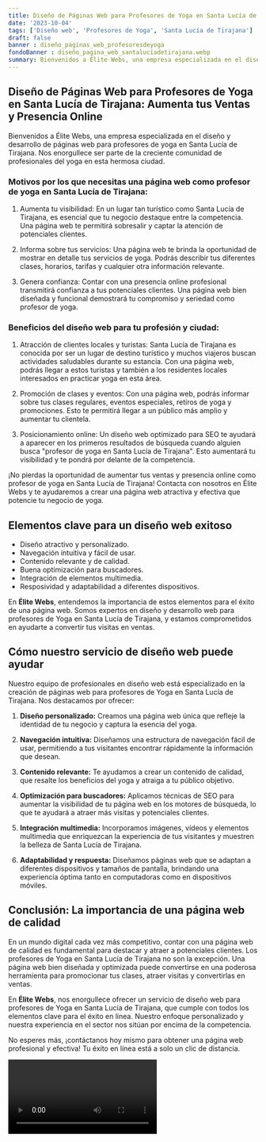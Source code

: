```yaml
---
title: Diseño de Páginas Web para Profesores de Yoga en Santa Lucía de Tirajana
date: '2023-10-04'
tags: ['Diseño web', 'Profesores de Yoga', 'Santa Lucía de Tirajana']
draft: false
banner : diseño_paginas_web_profesoresdeyoga
fondoBanner : diseño_pagina_web_santalucíadetirajana.webp
summary: Bienvenidos a Élite Webs, una empresa especializada en el diseño y desarrollo de páginas web para profesores de yoga en Santa Lucía de Tirajana. Nos enorgullece ser parte de la creciente comunidad de profesionales del yoga en esta hermosa ciudad.
---
```


## Diseño de Páginas Web para Profesores de Yoga en Santa Lucía de Tirajana: Aumenta tus Ventas y Presencia Online

Bienvenidos a Élite Webs, una empresa especializada en el diseño y desarrollo de páginas web para profesores de yoga en Santa Lucía de Tirajana. Nos enorgullece ser parte de la creciente comunidad de profesionales del yoga en esta hermosa ciudad.

### Motivos por los que necesitas una página web como profesor de yoga en Santa Lucía de Tirajana:

1. Aumenta tu visibilidad: En un lugar tan turístico como Santa Lucía de Tirajana, es esencial que tu negocio destaque entre la competencia. Una página web te permitirá sobresalir y captar la atención de potenciales clientes.

2. Informa sobre tus servicios: Una página web te brinda la oportunidad de mostrar en detalle tus servicios de yoga. Podrás describir tus diferentes clases, horarios, tarifas y cualquier otra información relevante.

3. Genera confianza: Contar con una presencia online profesional transmitirá confianza a tus potenciales clientes. Una página web bien diseñada y funcional demostrará tu compromiso y seriedad como profesor de yoga.

### Beneficios del diseño web para tu profesión y ciudad:

1. Atracción de clientes locales y turistas: Santa Lucía de Tirajana es conocida por ser un lugar de destino turístico y muchos viajeros buscan actividades saludables durante su estancia. Con una página web, podrás llegar a estos turistas y también a los residentes locales interesados en practicar yoga en esta área.

2. Promoción de clases y eventos: Con una página web, podrás informar sobre tus clases regulares, eventos especiales, retiros de yoga y promociones. Esto te permitirá llegar a un público más amplio y aumentar tu clientela.

3. Posicionamiento online: Un diseño web optimizado para SEO te ayudará a aparecer en los primeros resultados de búsqueda cuando alguien busca "profesor de yoga en Santa Lucía de Tirajana". Esto aumentará tu visibilidad y te pondrá por delante de la competencia.

¡No pierdas la oportunidad de aumentar tus ventas y presencia online como profesor de yoga en Santa Lucía de Tirajana! Contacta con nosotros en Élite Webs y te ayudaremos a crear una página web atractiva y efectiva que potencie tu negocio de yoga.

<GifSeo />

<Cta />

## Elementos clave para un diseño web exitoso

- Diseño atractivo y personalizado.
- Navegación intuitiva y fácil de usar.
- Contenido relevante y de calidad.
- Buena optimización para buscadores.
- Integración de elementos multimedia.
- Resposividad y adaptabilidad a diferentes dispositivos.

En **Élite Webs**, entendemos la importancia de estos elementos para el éxito de una página web. Somos expertos en diseño y desarrollo web para profesores de Yoga en Santa Lucía de Tirajana, y estamos comprometidos en ayudarte a convertir tus visitas en ventas.

## Cómo nuestro servicio de diseño web puede ayudar

Nuestro equipo de profesionales en diseño web está especializado en la creación de páginas web para profesores de Yoga en Santa Lucía de Tirajana. Nos destacamos por ofrecer:

1. **Diseño personalizado:** Creamos una página web única que refleje la identidad de tu negocio y captura la esencia del yoga.

2. **Navegación intuitiva:** Diseñamos una estructura de navegación fácil de usar, permitiendo a tus visitantes encontrar rápidamente la información que desean.

3. **Contenido relevante:** Te ayudamos a crear un contenido de calidad, que resalte los beneficios del yoga y atraiga a tu público objetivo.

4. **Optimización para buscadores:** Aplicamos técnicas de SEO para aumentar la visibilidad de tu página web en los motores de búsqueda, lo que te ayudará a atraer más visitas y potenciales clientes.

5. **Integración multimedia:** Incorporamos imágenes, vídeos y elementos multimedia que enriquezcan la experiencia de tus visitantes y muestren la belleza de Santa Lucía de Tirajana.

6. **Adaptabilidad y respuesta:** Diseñamos páginas web que se adaptan a diferentes dispositivos y tamaños de pantalla, brindando una experiencia óptima tanto en computadoras como en dispositivos móviles.

## Conclusión: La importancia de una página web de calidad

En un mundo digital cada vez más competitivo, contar con una página web de calidad es fundamental para destacar y atraer a potenciales clientes. Los profesores de Yoga en Santa Lucía de Tirajana no son la excepción. Una página web bien diseñada y optimizada puede convertirse en una poderosa herramienta para promocionar tus clases, atraer visitas y convertirlas en ventas.

En **Élite Webs**, nos enorgullece ofrecer un servicio de diseño web para profesores de Yoga en Santa Lucía de Tirajana, que cumple con todos los elementos clave para el éxito en línea. Nuestro enfoque personalizado y nuestra experiencia en el sector nos sitúan por encima de la competencia.

No esperes más, ¡contáctanos hoy mismo para obtener una página web profesional y efectiva! Tu éxito en línea está a solo un clic de distancia.

<Video />

<CtaBot job='Profesores de Yoga' city='Santa Lucía de Tirajana'/>

<Gmaps query='Santa Lucía de Tirajana+españa+maps' />